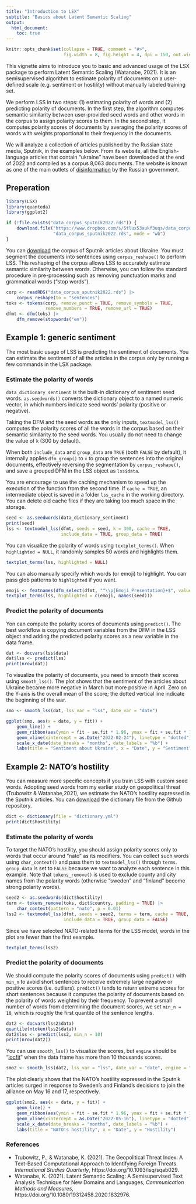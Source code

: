 ```yaml
---
title: "Introduction to LSX"
subtitle: "Basics about Latent Semantic Scaling"
output: 
  html_document:
    toc: true
---
```


```r
knitr::opts_chunk$set(collapse = TRUE, comment = "#>", 
                      fig.width = 8, fig.height = 4, dpi = 150, out.width = 760)
```

This vignette aims to introduce you to basic and advanced usage of the LSX package to perform Latent Semantic Scaling (Watanabe, 2021). It is an semisupervised algorithm to estimate polarity of documents on a user-defined scale (e.g. sentiment or hostility) without manually labeled training set.

We perform LSS in two steps: (1) estimating polarity of words and (2) predicting polarity of documents. In the first step, the algorithm computes semantic similarity between user-provided seed words and other words in the corpus to assign polarity scores to them. In the second step, it computes polarity scores of documents by averaging the polarity scores of words with weights proportional to their frequency in the documents.

We will analyze a collection of articles published by the Russian state media, Sputnik, in the examples below. From its website, all the English-language articles that contain "ukraine" have been downloaded at the end of 2022 and compiled as a corpus 8,063 documents. The website is known as one of the main outlets of [disinformation](https://www.kcl.ac.uk/policy-institute/research-analysis/weaponising-news) by the Russian government.

## Preperation

```r
library(LSX)
library(quanteda)
library(ggplot2)
```

```r
if (!file.exists("data_corpus_sputnik2022.rds")) {
    download.file("https://www.dropbox.com/s/5tlux53aukf3uqs/data_corpus_sputnik2022.rds?dl=1",
                  "data_corpus_sputnik2022.rds", mode = "wb")
}
```

You can [download](https://www.dropbox.com/s/5tlux53aukf3uqs/data_corpus_sputnik2022.rds?dl=1) the corpus of Sputnik articles about Ukraine. You must segment the documents into sentences using `corpus_reshape()` to perform LSS. This reshaping of the corpus allows LSS to accurately estimate semantic similarity between words. Otherwise, you can follow the standard procedure in pre-processing such as removing punctuation marks and grammatical words ("stop words").

```r
corp <- readRDS("data_corpus_sputnik2022.rds") |>
    corpus_reshape(to = "sentences")
toks <- tokens(corp, remove_punct = TRUE, remove_symbols = TRUE, 
               remove_numbers = TRUE, remove_url = TRUE)
dfmt <- dfm(toks) |> 
    dfm_remove(stopwords("en"))
```

## Example 1: generic sentiment

The most basic usage of LSS is predicting the sentiment of documents. You can estimate the sentiment of all the articles in the corpus only by running a few commands in the LSX package.

### Estimate the polarity of words

`data_dictionary_sentiment` is the built-in dictionary of sentiment seed words. `as.seedwords()` converts the dictionary object to a named numeric vector, in which numbers indicate seed words' polarity (positive or negative).

Taking the DFM and the seed words as the only inputs, `textmodel_lss()` computes the polarity scores of all the words in the corpus based on their semantic similarity to the seed words. You usually do not need to change the value of `k` (300 by default).

When both `include_data` and `group_data` are `TRUE` (both `FALSE` by default), it internally applies `dfm_group()` to `x` to group the sentences into the original documents, effectively reversing the segmentation by `corpus_reshape()`, and save a grouped DFM in the LSS object as `lss$data`.

You are encourage to use the caching mechanism to speed up the execution of the function from the second time. If `cache = TRUE`, an intermediate object is saved in a folder `lss_cache` in the working directory. You can delete old cache files if they are taking too much space in the storage.


```r
seed <- as.seedwords(data_dictionary_sentiment)
print(seed)
lss <- textmodel_lss(dfmt, seeds = seed, k = 300, cache = TRUE, 
                     include_data = TRUE, group_data = TRUE)
```

You can visualize the polarity of words using `textplot_terms()`. When `highlighted = NULL`, it randomly samples 50 words and highlights them.

```r
textplot_terms(lss, highlighted = NULL)
```

You can also manually specify which words (or emoji) to highlight. You can pass glob patterns to `highlighted` if you want.

```r
emoji <- featnames(dfm_select(dfmt, "^\\p{Emoji_Presentation}+$", valuetype = "regex"))
textplot_terms(lss, highlighted = c(emoji, names(seed)))
```

### Predict the polarity of documents

Yon can compute the polarity scores of documents using `predict()`. The best workflow is copying document variables from the DFM in the LSS object and adding the predicted polarity scores as a new variable in the data frame. 

```r
dat <- docvars(lss$data)
dat$lss <- predict(lss)
print(nrow(dat))
```

To visualize the polarity of documents, you need to smooth their scores using `smooth_lss()`. The plot shows that the sentiment of the articles about Ukraine became more negative in March but more positive in April. Zero on the Y-axis is the overall mean of the score; the dotted vertical line indicate the beginning of the war.

```r
smo <- smooth_lss(dat, lss_var = "lss", date_var = "date")
```

```r
ggplot(smo, aes(x = date, y = fit)) + 
    geom_line() +
    geom_ribbon(aes(ymin = fit - se.fit * 1.96, ymax = fit + se.fit * 1.96), alpha = 0.1) +
    geom_vline(xintercept = as.Date("2022-02-24"), linetype = "dotted") +
    scale_x_date(date_breaks = "months", date_labels = "%b") +
    labs(title = "Sentiment about Ukraine", x = "Date", y = "Sentiment")
```

## Example 2: NATO's hostility

You can measure more specific concepts if you train LSS with custom seed words. Adopting seed words from my earlier study on geopolitical threat (Trubowitz & Watanabe,2021), we estimate the NATO's hostility expressed in the Sputnik articles. You can [download](https://github.com/koheiw/LSX/tree/master/vignettes) the dictionary file from the Github repository.

```r
dict <- dictionary(file = "dictionary.yml")
print(dict$hostility)
```

### Estimate the polarity of words

To target the NATO's hostility, you should assign polarity scores only to words that occur around "nato" as its modifiers. You can collect such words using `char_context()` and pass them to `textmodel_lss()` through `terms`. `group_data` is set to `FALSE` because we want to analyze each sentence in this example. Note that `tokens_remove()` is used to exclude county and city names from the polarity words (otherwise "sweden" and "finland" become strong polarity words). 

```r
seed2 <- as.seedwords(dict$hostility)
term <- tokens_remove(toks, dict$country, padding = TRUE) |> 
    char_context(pattern = "nato", p = 0.01)
lss2 <- textmodel_lss(dfmt, seeds = seed2, terms = term, cache = TRUE, 
                      include_data = TRUE, group_data = FALSE)
```

Since we have selected NATO-related terms for the LSS model, words in the plot are fewer than the first example. 

```r
textplot_terms(lss2)
```

### Predict the polarity of documents

We should compute the polarity scores of documents using `predict()` with `min_n` to avoid short sentences to receive extremely large negative or positive scores (i.e. outliers). `predict()` tends to return extreme scores for short sentences because it computes the polarity of documents based on the polarity of words weighted by their frequency. To prevent a small number of words from determining the document scores, we set `min_n = 10`, which is roughly the first quantile of the sentence lengths. 

```r
dat2 <- docvars(lss2$data)
quantile(ntoken(lss2$data))
dat2$lss <- predict(lss2, min_n = 10)
print(nrow(dat2))
```

You can use `smooth_lss()` to visualize the scores, but `engine` should be "[locfit](https://cran.r-project.org/package=locfit)" when the data frame has more than 10 thousands scores.

```r
smo2 <- smooth_lss(dat2, lss_var = "lss", date_var = "date", engine = "locfit")
```

The plot clearly shows that the NATO's hostility expressed in the Sputnik articles surged in response to Sweden's and Finland's decisions to join the alliance on May 16 and 17, respectively.

```r
ggplot(smo2, aes(x = date, y = fit)) + 
    geom_line() +
    geom_ribbon(aes(ymin = fit - se.fit * 1.96, ymax = fit + se.fit * 1.96), alpha = 0.1) +
    geom_vline(xintercept = as.Date("2022-05-16"), linetype = "dotted") +
    scale_x_date(date_breaks = "months", date_labels = "%b") +
    labs(title = "NATO's hostility", x = "Date", y = "Hostility")
```

### References

- Trubowitz, P., & Watanabe, K. (2021). The Geopolitical Threat Index: A Text-Based Computational Approach to Identifying Foreign Threats. *International Studies Quarterly*, https://doi.org/10.1093/isq/sqab029.
- Watanabe, K. (2021). Latent Semantic Scaling: A Semisupervised Text Analysis Technique for New Domains and Languages, *Communication Methods and Measures*, https://doi.org/10.1080/19312458.2020.1832976.



